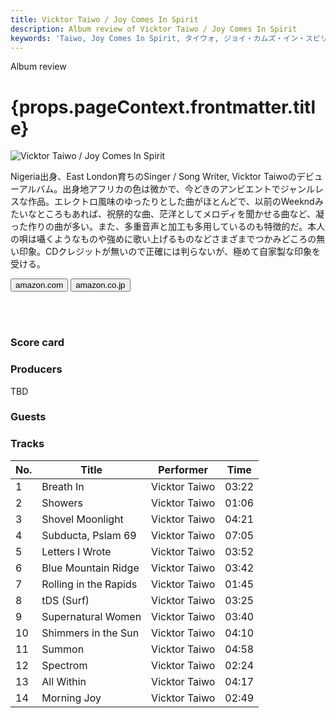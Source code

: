 ```yaml
---
title: Vicktor Taiwo / Joy Comes In Spirit
description: Album review of Vicktor Taiwo / Joy Comes In Spirit
keywords: 'Taiwo, Joy Comes In Spirit, タイウォ, ジョイ・カムズ・イン・スピリット'
---
```




<p className="largeP">Album review</p>
<h1 className="h1--no--margin">{props.pageContext.frontmatter.title}</h1>

<Row  className="image-card-group">
	<Column colMd={"3"} colLg={"4"} noGutterMdLeft="">
       <ImageCard>

![Vicktor Taiwo / Joy Comes In Spirit](../../images/cd/vicktortaiwo1L.jpg) 

</ImageCard>
	</Column>
	<Column colMd={"4"} colLg={"8"} noGutterMdLeft="">
	<p>
	Nigeria出身、East London育ちのSinger / Song Writer, Vicktor Taiwoのデビューアルバム。出身地アフリカの色は微かで、今どきのアンビエントでジャンルレスな作品。エレクトロ風味のゆったりとした曲がほとんどで、以前のWeekndみたいなところもあれば、祝祭的な曲、茫洋としてメロディを聞かせる曲など、凝った作りの曲が多い。また、多重音声と加工も多用しているのも特徴的だ。本人の唄は囁くようなものや強めに歌い上げるものなどさまざまでつかみどころの無い印象。CDクレジットが無いので正確には判らないが、極めて自家製な印象を受ける。
	</p>
	<div>
	  <Button className="button-right-mergin"  href="https://amzn.to/3e7EgMw" kind="primary" size="small" renderIcon={ArrowUpRight24}>
      amazon.com
    </Button>
		<Button className="button-right-mergin"  href="https://amzn.to/2Z3aHro" kind="secondary" size="small" renderIcon={ArrowUpRight24}>
      amazon.co.jp
    </Button>
	</div>
	<a href="https://geo.music.apple.com/us/album/joy-comes-in-spirit/1346235983?mt=1&app=music&ls=1&at=11lcug" style="display:inline-block;overflow:hidden;background:url(https://linkmaker.itunes.apple.com/ja-jp/lockup.svg?releaseDate=2018-06-01T00:00:00Z&kind=album&bubble=apple_music&style=mono-black) no-repeat;width:180px;height:45px;"></a>
	<a href="https://geo.music.apple.com/us/album/joy-comes-in-spirit/1346235983?app=itunes&at=11lcug" style="display:inline-block;overflow:hidden;background:url(https://linkmaker.itunes.apple.com/ja-jp/badge-lrg.svg?releaseDate=2018-06-01T00:00:00Z&kind=album&bubble=itunes_music) no-repeat;width:140px;height:45px;"></a>
	</Column>
</Row>
<Row >
	<Column colMd={"4"} colLg={"4"} noGutterMdLeft="">
	<div>
	  <h3>Score card</h3>
		<SliderJS1 value="5" />
	  <SliderJS2 value="1" />
		<SliderJS3 value="2" />
	  <SliderJS4 value="8" />
	</div>
</Column>
<Column colMd={"8"} colLg={"8"} noGutterMdLeft="">
<div>
<h3>Producers</h3>
<p>
TBD
</p>
<h3>Guests</h3>
<p>
</p>
</div>
</Column>
</Row>

<h3>Tracks</h3>

| No. |	 Title                |	 Performer    |	Time  |
| --- |	--------------------- | ------------- | ----- |
| 1	  |	Breath In             |	Vicktor Taiwo |	03:22 |
| 2	  |	Showers               |	Vicktor Taiwo |	01:06 |
| 3	  |	Shovel Moonlight      |	Vicktor Taiwo |	04:21 |
| 4	  |	Subducta, Pslam 69    |	Vicktor Taiwo |	07:05 |
| 5	  |	Letters I Wrote       |	Vicktor Taiwo |	03:52 |
| 6	  |	Blue Mountain Ridge   |	Vicktor Taiwo |	03:42 |
| 7	  |	Rolling in the Rapids |	Vicktor Taiwo |	01:45 |
| 8	  |	tDS (Surf)            |	Vicktor Taiwo |	03:25 |
| 9	  |	Supernatural Women    |	Vicktor Taiwo |	03:40 |
| 10  |	Shimmers in the Sun   |	Vicktor Taiwo |	04:10 |
| 11  |	Summon                |	Vicktor Taiwo |	04:58 |
| 12  |	Spectrom              |	Vicktor Taiwo |	02:24 |
| 13  |	All Within            |	Vicktor Taiwo |	04:17 |
| 14  |	Morning Joy           |	Vicktor Taiwo |	02:49 |
